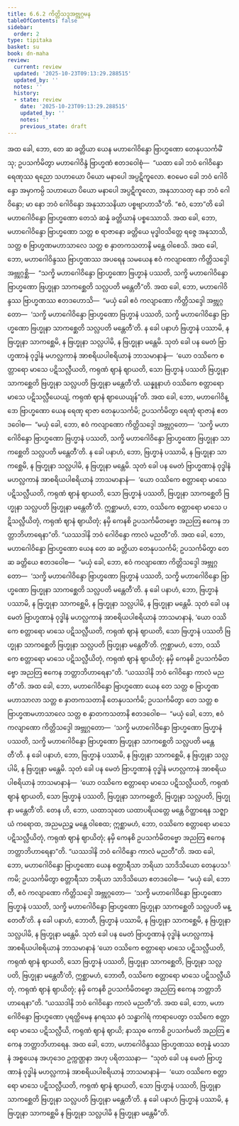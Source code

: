 ```yaml
---
title: 6.6.2 ကိတ္တိသဒ္ဒအဗ္ဘုဂ္ဂမန
tableOfContents: false
sidebar:
  order: 2
type: tipitaka
basket: su
book: dn-maha
review:
  current: review
  updated: '2025-10-23T09:13:29.288515'
  updated_by: ''
  notes: ''
  history:
  - state: review
    date: '2025-10-23T09:13:29.288515'
    updated_by: ''
    notes: ''
    previous_state: draft
---
```



<ReviewStatus review={frontmatter.review} showDetails={true} />

<HypothesisAnnotation frontmatter={frontmatter} />

<DynamicBreadcrumb />

<Division number="311" book="dn-maha" e="ch" v="7" p="190">

<Paragraph number="695" book="dn-maha">
အထ ခေါ, ဘော, တေ ဆ ခတ္တိယာ ယေန မဟာဂေါဝိန္ဒော ဗြာဟ္မဏော တေနုပသင်္ကမိံသု; ဥပသင်္ကမိတွာ မဟာဂေါဝိန္ဒံ ဗြာဟ္မဏံ ဧတဒဝေါစုံ—  “ယထာ ခေါ ဘဝံ ဂေါဝိန္ဒော ရေဏုဿ ရညော သဟာယော ပိယော မနာပေါ အပ္ပဋိကူလော. ဧဝမေဝ ခေါ ဘဝံ ဂေါဝိန္ဒော အမှာကမ္ပိ သဟာယော ပိယော မနာပေါ အပ္ပဋိကူလော, အနုသာသတု နော ဘဝံ ဂေါဝိန္ဒော; မာ နော ဘဝံ ဂေါဝိန္ဒော အနုသာသနိယာ ပစ္စဗျာဟာသီ”တိ. “ဧဝံ, ဘော”တိ ခေါ မဟာဂေါဝိန္ဒော ဗြာဟ္မဏော တေသံ ဆန္နံ ခတ္တိယာနံ ပစ္စဿောသိ. အထ ခေါ, ဘော, မဟာဂေါဝိန္ဒော ဗြာဟ္မဏော သတ္တ စ ရာဇာနော ခတ္တိယေ မုဒ္ဓါဝသိတ္တေ ရဇ္ဇေ အနုသာသိ, သတ္တ စ ဗြာဟ္မဏမဟာသာလေ သတ္တ စ နှာတကသတာနိ မန္တေ ဝါစေသိ.
</Paragraph>

</Division>
<Division number="312" book="dn-maha" e="ch" v="7" p="190">

<Paragraph number="696" book="dn-maha">
အထ ခေါ, ဘော, မဟာဂေါဝိန္ဒဿ ဗြာဟ္မဏဿ အပရေန သမယေန ဧဝံ ကလျာဏော ကိတ္တိသဒ္ဒေါ အဗ္ဘုဂ္ဂစ္ဆိ—  “သက္ခိ မဟာဂေါဝိန္ဒော ဗြာဟ္မဏော ဗြဟ္မာနံ ပဿတိ, သက္ခိ မဟာဂေါဝိန္ဒော ဗြာဟ္မဏော ဗြဟ္မုနာ သာကစ္ဆေတိ သလ္လပတိ မန္တေတီ”တိ. အထ ခေါ, ဘော, မဟာဂေါဝိန္ဒဿ ဗြာဟ္မဏဿ ဧတဒဟောသိ—  “မယှံ ခေါ ဧဝံ ကလျာဏော ကိတ္တိသဒ္ဒေါ အဗ္ဘုဂ္ဂတော—  ‘သက္ခိ မဟာဂေါဝိန္ဒော ဗြာဟ္မဏော ဗြဟ္မာနံ ပဿတိ, သက္ခိ မဟာဂေါဝိန္ဒော ဗြာဟ္မဏော ဗြဟ္မုနာ သာကစ္ဆေတိ သလ္လပတိ မန္တေတီ’တိ. န ခေါ ပနာဟံ ဗြဟ္မာနံ ပဿာမိ, န ဗြဟ္မုနာ သာကစ္ဆေမိ, န ဗြဟ္မုနာ သလ္လပါမိ, န ဗြဟ္မုနာ မန္တေမိ. သုတံ ခေါ ပန မေတံ ဗြာဟ္မဏာနံ ဝုဒ္ဓါနံ မဟလ္လကာနံ အာစရိယပါစရိယာနံ ဘာသမာနာနံ—  ‘ယော ဝဿိကေ စတ္တာရော မာသေ ပဋိသလ္လီယတိ, ကရုဏံ ဈာနံ ဈာယတိ, သော ဗြဟ္မာနံ ပဿတိ ဗြဟ္မုနာ သာကစ္ဆေတိ ဗြဟ္မုနာ သလ္လပတိ ဗြဟ္မုနာ မန္တေတီ’တိ. ယန္နူနာဟံ ဝဿိကေ စတ္တာရော မာသေ ပဋိသလ္လီယေယျံ, ကရုဏံ ဈာနံ ဈာယေယျန်”တိ.
</Paragraph>

</Division>
<Division number="313" book="dn-maha" e="ch" v="7" p="191">

<Paragraph number="697" book="dn-maha">
အထ ခေါ, ဘော, မဟာဂေါဝိန္ဒော ဗြာဟ္မဏော ယေန ရေဏု ရာဇာ တေနုပသင်္ကမိ; ဥပသင်္ကမိတွာ ရေဏုံ ရာဇာနံ ဧတဒဝေါစ—  “မယှံ ခေါ, ဘော, ဧဝံ ကလျာဏော ကိတ္တိသဒ္ဒေါ အဗ္ဘုဂ္ဂတော—  ‘သက္ခိ မဟာဂေါဝိန္ဒော ဗြာဟ္မဏော ဗြဟ္မာနံ ပဿတိ, သက္ခိ မဟာဂေါဝိန္ဒော ဗြာဟ္မဏော ဗြဟ္မုနာ သာကစ္ဆေတိ သလ္လပတိ မန္တေတီ’တိ. န ခေါ ပနာဟံ, ဘော, ဗြဟ္မာနံ ပဿာမိ, န ဗြဟ္မုနာ သာကစ္ဆေမိ, န ဗြဟ္မုနာ သလ္လပါမိ, န ဗြဟ္မုနာ မန္တေမိ. သုတံ ခေါ ပန မေတံ ဗြာဟ္မဏာနံ ဝုဒ္ဓါနံ မဟလ္လကာနံ အာစရိယပါစရိယာနံ ဘာသမာနာနံ—  ‘ယော ဝဿိကေ စတ္တာရော မာသေ ပဋိသလ္လီယတိ, ကရုဏံ ဈာနံ ဈာယတိ, သော ဗြဟ္မာနံ ပဿတိ, ဗြဟ္မုနာ သာကစ္ဆေတိ ဗြဟ္မုနာ သလ္လပတိ ဗြဟ္မုနာ မန္တေတီ’တိ. ဣစ္ဆာမဟံ, ဘော, ဝဿိကေ စတ္တာရော မာသေ ပဋိသလ္လီယိတုံ, ကရုဏံ ဈာနံ ဈာယိတုံ; နမှိ ကေနစိ ဥပသင်္ကမိတဗ္ဗော အညတြ ဧကေန ဘတ္တာဘိဟာရေနာ”တိ. “ယဿဒါနိ ဘဝံ ဂေါဝိန္ဒော ကာလံ မညတီ”တိ.
</Paragraph>

</Division>
<Division number="314" book="dn-maha" e="ch" v="7" p="191">

<Paragraph number="698" book="dn-maha">
အထ ခေါ, ဘော, မဟာဂေါဝိန္ဒော ဗြာဟ္မဏော ယေန တေ ဆ ခတ္တိယာ တေနုပသင်္ကမိ; ဥပသင်္ကမိတွာ တေ ဆ ခတ္တိယေ ဧတဒဝေါစ—  “မယှံ ခေါ, ဘော, ဧဝံ ကလျာဏော ကိတ္တိသဒ္ဒေါ အဗ္ဘုဂ္ဂတော—  ‘သက္ခိ မဟာဂေါဝိန္ဒော ဗြာဟ္မဏော ဗြဟ္မာနံ ပဿတိ, သက္ခိ မဟာဂေါဝိန္ဒော ဗြာဟ္မဏော ဗြဟ္မုနာ သာကစ္ဆေတိ သလ္လပတိ မန္တေတီ’တိ. န ခေါ ပနာဟံ, ဘော, ဗြဟ္မာနံ ပဿာမိ, န ဗြဟ္မုနာ သာကစ္ဆေမိ, န ဗြဟ္မုနာ သလ္လပါမိ, န ဗြဟ္မုနာ မန္တေမိ. သုတံ ခေါ ပန မေတံ ဗြာဟ္မဏာနံ ဝုဒ္ဓါနံ မဟလ္လကာနံ အာစရိယပါစရိယာနံ ဘာသမာနာနံ, ‘ယော ဝဿိကေ စတ္တာရော မာသေ ပဋိသလ္လီယတိ, ကရုဏံ ဈာနံ ဈာယတိ, သော ဗြဟ္မာနံ ပဿတိ ဗြဟ္မုနာ သာကစ္ဆေတိ ဗြဟ္မုနာ သလ္လပတိ ဗြဟ္မုနာ မန္တေတီ’တိ. ဣစ္ဆာမဟံ, ဘော, ဝဿိကေ စတ္တာရော မာသေ ပဋိသလ္လီယိတုံ, ကရုဏံ ဈာနံ ဈာယိတုံ; နမှိ ကေနစိ ဥပသင်္ကမိတဗ္ဗော အညတြ ဧကေန ဘတ္တာဘိဟာရေနာ”တိ. “ယဿဒါနိ ဘဝံ ဂေါဝိန္ဒော ကာလံ မညတီ”တိ.
</Paragraph>

</Division>
<Division number="315" book="dn-maha" e="ch" v="7" p="192">

<Paragraph number="699" book="dn-maha">
အထ ခေါ, ဘော, မဟာဂေါဝိန္ဒော ဗြာဟ္မဏော ယေန တေ သတ္တ စ ဗြာဟ္မဏမဟာသာလာ သတ္တ စ နှာတကသတာနိ တေနုပသင်္ကမိ; ဥပသင်္ကမိတွာ တေ သတ္တ စ ဗြာဟ္မဏမဟာသာလေ သတ္တ စ နှာတကသတာနိ ဧတဒဝေါစ—  “မယှံ ခေါ, ဘော, ဧဝံ ကလျာဏော ကိတ္တိသဒ္ဒေါ အဗ္ဘုဂ္ဂတော—  ‘သက္ခိ မဟာဂေါဝိန္ဒော ဗြာဟ္မဏော ဗြဟ္မာနံ ပဿတိ, သက္ခိ မဟာဂေါဝိန္ဒော ဗြာဟ္မဏော ဗြဟ္မုနာ သာကစ္ဆေတိ သလ္လပတိ မန္တေတီ’တိ. န ခေါ ပနာဟံ, ဘော, ဗြဟ္မာနံ ပဿာမိ, န ဗြဟ္မုနာ သာကစ္ဆေမိ, န ဗြဟ္မုနာ သလ္လပါမိ, န ဗြဟ္မုနာ မန္တေမိ. သုတံ ခေါ ပန မေတံ ဗြာဟ္မဏာနံ ဝုဒ္ဓါနံ မဟလ္လကာနံ အာစရိယပါစရိယာနံ ဘာသမာနာနံ—  ‘ယော ဝဿိကေ စတ္တာရော မာသေ ပဋိသလ္လီယတိ, ကရုဏံ ဈာနံ ဈာယတိ, သော ဗြဟ္မာနံ ပဿတိ, ဗြဟ္မုနာ သာကစ္ဆေတိ, ဗြဟ္မုနာ သလ္လပတိ, ဗြဟ္မုနာ မန္တေတီ’တိ. တေန ဟိ, ဘော, ယထာသုတေ ယထာပရိယတ္တေ မန္တေ ဝိတ္ထာရေန သဇ္ဈာယံ ကရောထ, အညမညဉ္စ မန္တေ ဝါစေထ; ဣစ္ဆာမဟံ, ဘော, ဝဿိကေ စတ္တာရော မာသေ ပဋိသလ္လီယိတုံ, ကရုဏံ ဈာနံ ဈာယိတုံ; နမှိ ကေနစိ ဥပသင်္ကမိတဗ္ဗော အညတြ ဧကေန ဘတ္တာဘိဟာရေနာ”တိ. “ယဿဒါနိ ဘဝံ ဂေါဝိန္ဒော ကာလံ မညတီ”တိ.
</Paragraph>

</Division>
<Division number="316" book="dn-maha" e="ch" v="7" p="192">

<Paragraph number="700" book="dn-maha">
အထ ခေါ, ဘော, မဟာဂေါဝိန္ဒော ဗြာဟ္မဏော ယေန စတ္တာရီသာ ဘရိယာ သာဒိသိယော တေနုပသင်္ကမိ; ဥပသင်္ကမိတွာ စတ္တာရီသာ ဘရိယာ သာဒိသိယော ဧတဒဝေါစ—  “မယှံ ခေါ, ဘောတီ, ဧဝံ ကလျာဏော ကိတ္တိသဒ္ဒေါ အဗ္ဘုဂ္ဂတော—  ‘သက္ခိ မဟာဂေါဝိန္ဒော ဗြာဟ္မဏော ဗြဟ္မာနံ ပဿတိ, သက္ခိ မဟာဂေါဝိန္ဒော ဗြာဟ္မဏော ဗြဟ္မုနာ သာကစ္ဆေတိ သလ္လပတိ မန္တေတီ’တိ. န ခေါ ပနာဟံ, ဘောတီ, ဗြဟ္မာနံ ပဿာမိ, န ဗြဟ္မုနာ သာကစ္ဆေမိ, န ဗြဟ္မုနာ သလ္လပါမိ, န ဗြဟ္မုနာ မန္တေမိ. သုတံ ခေါ ပန မေတံ ဗြာဟ္မဏာနံ ဝုဒ္ဓါနံ မဟလ္လကာနံ အာစရိယပါစရိယာနံ ဘာသမာနာနံ ‘ယော ဝဿိကေ စတ္တာရော မာသေ ပဋိသလ္လီယတိ, ကရုဏံ ဈာနံ ဈာယတိ, သော ဗြဟ္မာနံ ပဿတိ, ဗြဟ္မုနာ သာကစ္ဆေတိ, ဗြဟ္မုနာ သလ္လပတိ, ဗြဟ္မုနာ မန္တေတီ’တိ, ဣစ္ဆာမဟံ, ဘောတီ, ဝဿိကေ စတ္တာရော မာသေ ပဋိသလ္လီယိတုံ, ကရုဏံ ဈာနံ ဈာယိတုံ; နမှိ ကေနစိ ဥပသင်္ကမိတဗ္ဗော အညတြ ဧကေန ဘတ္တာဘိဟာရေနာ”တိ. “ယဿဒါနိ ဘဝံ ဂေါဝိန္ဒော ကာလံ မညတီ”တိ.
</Paragraph>

</Division>
<Division number="317" book="dn-maha" e="ch" v="7" p="192">

<Paragraph number="701" book="dn-maha">
အထ ခေါ, ဘော, မဟာဂေါဝိန္ဒော ဗြာဟ္မဏော ပုရတ္ထိမေန နဂရဿ နဝံ သန္ဓာဂါရံ ကာရာပေတွာ ဝဿိကေ စတ္တာရော မာသေ ပဋိသလ္လီယိ, ကရုဏံ ဈာနံ ဈာယိ; နာဿုဓ ကောစိ ဥပသင်္ကမတိ အညတြ ဧကေန ဘတ္တာဘိဟာရေန. အထ ခေါ, ဘော, မဟာဂေါဝိန္ဒဿ ဗြာဟ္မဏဿ စတုန္နံ မာသာနံ အစ္စယေန အဟုဒေဝ ဥက္ကဏ္ဌနာ အဟု ပရိတဿနာ—  “သုတံ ခေါ ပန မေတံ ဗြာဟ္မဏာနံ ဝုဒ္ဓါနံ မဟလ္လကာနံ အာစရိယပါစရိယာနံ ဘာသမာနာနံ—  ‘ယော ဝဿိကေ စတ္တာရော မာသေ ပဋိသလ္လီယတိ, ကရုဏံ ဈာနံ ဈာယတိ, သော ဗြဟ္မာနံ ပဿတိ, ဗြဟ္မုနာ သာကစ္ဆေတိ ဗြဟ္မုနာ သလ္လပတိ ဗြဟ္မုနာ မန္တေတီ’တိ. န ခေါ ပနာဟံ ဗြဟ္မာနံ ပဿာမိ, န ဗြဟ္မုနာ သာကစ္ဆေမိ န ဗြဟ္မုနာ သလ္လပါမိ န ဗြဟ္မုနာ မန္တေမီ”တိ.
</Paragraph>
</Division>
